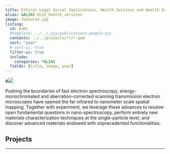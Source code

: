 ```yaml
---
title: Ethical Legal Social Implications, Health Services and Health Economics
alias: &ALIAS ELSI_health_services
image: featured.jpg
listing:
  id: pubs
  #template: ../../_ejs/publications-people.ejs 
  contents: ../../projects/**/*.qmd
  sort: "year"
  # sort-ui: true
  filter-ui: true
  include:
    categories: *ALIAS
  fields: [title, image, year]
---
```


\#![](featured.jpg)

Pushing the boundaries of fast electron spectroscopy, energy-monochromated and aberration-corrected scanning transmission electron microscopes have opened the far infrared to nanometer scale spatial mapping. Together with experiment, we leverage these advances to resolve open fundamental questions in nano-spectroscopy, perform entirely new materials characterization techniques at the single-particle level, and discover advanced materials endowed with unprecedented functionalities.

## Projects

::: {#pubs}
:::

------------------------------------------------------------------------
